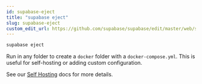 ```yaml
---
id: supabase-eject
title: "supabase eject"
slug: supabase-eject
custom_edit_url: https://github.com/supabase/supabase/edit/master/web/spec/cli.yml
---
```



```bash
supabase eject
```

Run in any folder to create a `docker` folder with a `docker-compose.yml`. This is useful for self-hosting or adding custom configuration. 

See our [Self Hosting](/docs/guides/hosting/overview) docs for more details.